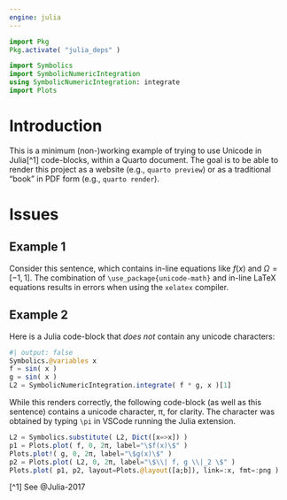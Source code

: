 ```yaml
---
engine: julia
---
```


```julia
import Pkg
Pkg.activate( "julia_deps" )

import Symbolics
import SymbolicNumericIntegration
using SymbolicNumericIntegration: integrate
import Plots
```

# Introduction

This is a minimum (non-)working example of trying to use Unicode in Julia[^1] code-blocks, within a Quarto document.
The goal is to be able to render this project as a website (e.g., `quarto preview`) or as a traditional "book" in PDF form (e.g., `quarto render`).

# Issues

## Example 1
Consider this sentence, which contains in-line equations like $f(x)$ and $\Omega = [-1, 1]$.
The combination of `\use_package{unicode-math}` and in-line LaTeX equations results in errors when using the `xelatex` compiler.

## Example 2
Here is a Julia code-block that *does not* contain any unicode characters:

```julia
#| output: false
Symbolics.@variables x
f = sin( x )
g = sin( x )
L2 = SymbolicNumericIntegration.integrate( f * g, x )[1]
```

While this renders correctly, the following code-block (as well as this sentence) contains a unicode character, π, for clarity.
The character was obtained by typing `\pi` in VSCode running the Julia extension.

```julia
L2 = Symbolics.substitute( L2, Dict([x=>x]) )
p1 = Plots.plot( f, 0, 2π, label="\$f(x)\$" )
Plots.plot!( g, 0, 2π, label="\$g(x)\$" )
p2 = Plots.plot( L2, 0, 2π, label="\$\\| f, g \\|_2 \$" )
Plots.plot( p1, p2, layout=Plots.@layout([a;b]), link=:x, fmt=:png )
```

[^1] See @Julia-2017